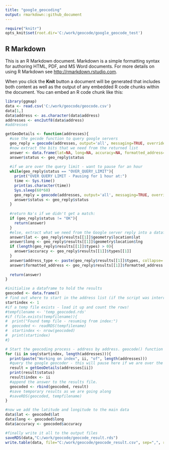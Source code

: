 ```yaml
---
title: "google_geocoding"
output: rmarkdown::github_document
---
```


```r
require("knitr")
opts_knit$set(root.dir='C:/work/geocode/google_geocode_test')
```

## R Markdown

This is an R Markdown document. Markdown is a simple formatting syntax for authoring HTML, PDF, and MS Word documents. For more details on using R Markdown see <http://rmarkdown.rstudio.com>.

When you click the **Knit** button a document will be generated that includes both content as well as the output of any embedded R code chunks within the document. You can embed an R code chunk like this:

```r
library(ggmap)
data <- read.csv('C:/work/geocode/geocode.csv')
data[1,]
data$address <- as.character(data$address)
addresses <- enc2utf8(data$address)
#addresses

getGeoDetails <- function(addresses){
  #use the gecode function to query google servers
  geo_reply = geocode(addresses, output='all', messaging=TRUE, override_limit=TRUE)
  #now extract the bits that we need from the returned list
  answer <- data.frame(lat=NA, long=NA, accuracy=NA, formatted_address=NA, address_type=NA, status=NA)
  answer$status <- geo_reply$status
  
  #if we are over the query limit - want to pause for an hour
  while(geo_reply$status == "OVER_QUERY_LIMIT"){
    print("OVER QUERY LIMIT - Pausing for 1 hour at:") 
    time <- Sys.time()
    print(as.character(time))
    Sys.sleep(60*60)
    geo_reply = geocode(addresses, output='all', messaging=TRUE, override_limit=TRUE)
    answer$status <- geo_reply$status
  }
  
  #return Na's if we didn't get a match:
  if (geo_reply$status != "OK"){
    return(answer)
  }
  #else, extract what we need from the Google server reply into a dataframe:
  answer$lat <- geo_reply$results[[1]]$geometry$location$lat
  answer$long <- geo_reply$results[[1]]$geometry$location$lng
  if (length(geo_reply$results[[1]]$types) > 0){
    answer$accuracy <- geo_reply$results[[1]]$types[[1]]
  }
  answer$address_type <- paste(geo_reply$results[[1]]$types, collapse=',')
  answer$formatted_address <- geo_reply$results[[1]]$formatted_address
  
  return(answer)
}

#initialise a dataframe to hold the results
geocoded <- data.frame()
# find out where to start in the address list (if the script was interrupted before):
startindex <- 1
#if a temp file exists - load it up and count the rows!
#tempfilename <- 'temp_geocoded.rds'
#if (file.exists(tempfilename)){
#  print("Found temp file - resuming from index:")
#  geocoded <- readRDS(tempfilename)
#  startindex <- nrow(geocoded)
#  print(startindex)
#}

# Start the geocoding process - address by address. geocode() function takes care of query speed limit.
for (ii in seq(startindex, length(addresses))){
  print(paste("Working on index", ii, "of", length(addresses)))
  #query the google geocoder - this will pause here if we are over the limit.
  result = getGeoDetails(addresses[ii]) 
  print(result$status)
  result$index <- ii
  #append the answer to the results file.
  geocoded <- rbind(geocoded, result)
  #save temporary results as we are going along
  #saveRDS(geocoded, tempfilename)
}

#now we add the latitude and longitude to the main data
data$lat <- geocoded$lat
data$long <- geocoded$long
data$accuracy <- geocoded$accuracy

#finally write it all to the output files
saveRDS(data,"C:/work/geocode/geocode_result.rds")
write.table(data, file="C:/work/geocode/geocode_result.csv", sep=",", row.names=FALSE)

```

